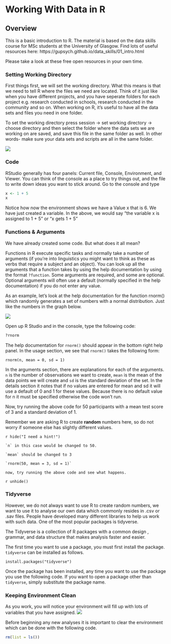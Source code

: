 # Working With Data in R

## Overview

This is a basic introduction to R. The material is based on the data skills course for MSc students at the University of Glasgow. Find lots of useful resources here: https://gupsych.github.io/data_skills/01_intro.html 

Please take a look at these free open resources in your own time.

### Setting Working Directory

First things first, we will set the working directory. What this means is that we need to tell R where the files we need are located. Think of it just like when you have different projects, and you have seperate folders for each project e.g. research conducted in schools, research conducted in the community and so on. When working on R, it's useful to have all the data sets and files you need in one folder.

To set the working directory press session -> set working directory -> choose directory and then select the folder where the data sets we are working on are saved, and save this file in the same folder as well. In other words- make sure your data sets and scripts are all in the same folder.

<img src="images/setwd.gif">

### Code

RStudio generally has four panels: Current file, Console, Environment, and Viewer. You can think of the console as a place to try things out, and the file to write down ideas you want to stick around. Go to the console and type

```r
x <- 1 + 5
x
```

Notice how now the environment shows we have a Value x that is 6. We have just created a variable. In the above, we would say “the variable x is assigned to 1 + 5” or “x gets 1 + 5”

### Functions & Arguments

We have already created some code. But what does it all mean?

Functions in R execute specific tasks and normally take a number of arguments (if you’re into linguistics you might want to think as these as verbs that require a subject and an object). You can look up all the arguments that a function takes by using the help documentation by using the format `?function`. Some arguments are required, and some are optional. Optional arguments will often use a default (normally specified in the help documentation) if you do not enter any value.

As an example, let’s look at the help documentation for the function rnorm() which randomly generates a set of numbers with a normal distribution. Just like the numbers in the graph below.

<img src="images/rplot.png">

Open up R Studio and in the console, type the following code:

```r
?rnorm
```

The help documentation for `rnorm()` should appear in the bottom right help panel. In the usage section, we see that `rnorm()` takes the following form:

```rnorm2
rnorm(n, mean = 0, sd = 1)
```

In the arguments section, there are explanations for each of the arguments. `n` is the number of observations we want to create, `mean` is the mean of the data points we will create and `sd` is the standard deviation of the set. In the details section it notes that if no values are entered for mean and sd it will use a default of 0 and 1 for these values. Because there is no default value for n it must be specified otherwise the code won’t run.

Now, try running the above code for 50 participants with a mean test score of 3 and a standard deviation of 1.

Remember we are asking R to create **random** numbers here, so do not worry if someone else has slightly different values.

`r hide("I need a hint!")`
```block
`n` in this case would be changed to 50. 

`mean` should be changed to 3

`rnorm(50, mean = 3, sd = 1)`

now, try running the above code and see what happens. 

```
`r unhide()`

### Tidyverse


However, we do not always want to use R to create random numbers, we want to use it to analyse our own data which commonly resides in .csv or .sav files. People have developed many different libraries to help us work with such data. One of the most popular packages is tidyverse.

The Tidyverse is a collection of R packages with a common design , grammar, and data structure that makes analysis faster and easier.

The first time you want to use a package, you must first install the package. `tidyverse` can be installed as follows.

```rinstall
install.packages("tidyverse")
```

Once the package has been installed, any time you want to use the package you use the following code. If you want to open a package other than `tidyverse`, simply substitute the package name. 



### Keeping Environment Clean

As you work, you will notice your environment will fill up with lots of variables that you have assigned. 
<img src="images/messy.png">

Before beginning any new analyses it is important to clear the environment which can be done with the following code. 


```r
rm(list = ls())
```

